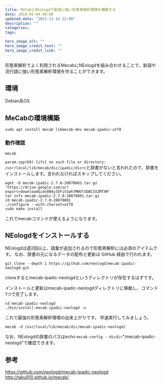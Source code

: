 ```yaml
---
title: MeCabとNEologdで新語に強い形態素解析環境を構築する
date: 2018-05-04 00:00
updated_date: "2021-11-14 22:00"
description: ""
categories:
tags:

hero_image_alt: ""
hero_image_credit_text: ""
hero_image_credit_link: ""
---
```

形態素解析でよく利用されるMecabにNEologdを組み合わせることで、新語や流行語に強い形態素解析環境を作ることができます。

## 環境
Debian系OS

## MeCabの環境構築

```
sudo apt install mecab libmecab-dev mecab-ipadic-utf8
```

### 動作確認

```
mecab
```

`param.cpp(69) [ifs] no such file or directory: /usr/local/lib/mecab/dic/ipadic/dicrc`と辞書がないと言われたので、辞書をインストールします。言われなければスキップしてください。

```
wget -O mecab-ipadic-2.7.0-20070801.tar.gz 'https://drive.google.com/uc?export=download&id=0B4y35FiV1wh7MWVlSDBCSXZMTXM'
tar zxfv mecab-ipadic-2.7.0-20070801.tar.gz
cd mecab-ipadic-2.7.0-20070801
./configure --with-charset=utf8
sudo make install
```

これでmecabコマンドが使えるようになります。

## NEologdをインストールする
NEologdは週2回以上、語彙が追加されるので形態素解析には必須のアイテムです。
なお、辞書の元になるデータの配布と更新は GitHub 経由で行われます。

```
git clone --depth 1 https://github.com/neologd/mecab-ipadic-neologd.git
```

cloneするとmecab-ipadic-neologdというディレクトリが存在するはずです。

インストールと更新はmecab-ipadic-neologdディレクトリに移動し、コマンド1つで完了します。

```
cd mecab-ipadic-neologd
./bin/install-mecab-ipadic-neologd -n
```

これで最強の形態素解析環境の出来上がりです。
早速実行してみましょう。

```
mecab -d /usr/local/lib/mecab/dic/mecab-ipadic-neologd/
```

なお、NEologdの辞書のパスはecho `mecab-config --dicdir`"/mecab-ipadic-neologd"で確認できます。

## 参考
https://github.com/neologd/mecab-ipadic-neologd
http://taku910.github.io/mecab/